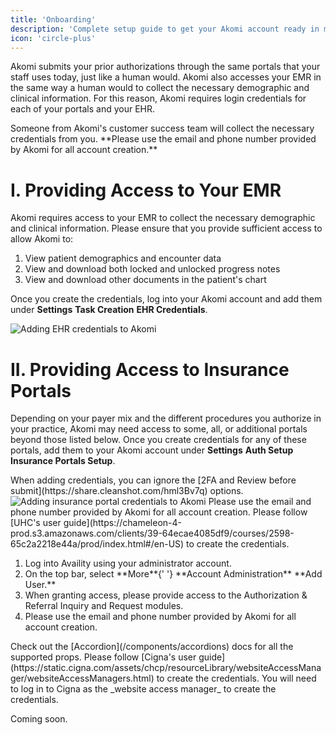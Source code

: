 ```yaml
---
title: 'Onboarding'
description: 'Complete setup guide to get your Akomi account ready in minutes. Provide credentials for your EMR and insurance portals to start automating prior authorizations.'
icon: 'circle-plus'
---
```


Akomi submits your prior authorizations through the same portals that your staff uses today, just like a human would. Akomi also accesses your EMR in the same way a human would to collect the necessary demographic and clinical information. For this reason, Akomi requires login credentials for each of your portals and your EHR.

<Info>
  Someone from Akomi's customer success team will collect the necessary
  credentials from you. **Please use the email and phone number provided by
  Akomi for all account creation.**
</Info>

# I. Providing Access to Your EMR

Akomi requires access to your EMR to collect the necessary demographic and clinical information. Please ensure that you provide sufficient access to allow Akomi to:

1. View patient demographics and encounter data
2. View and download both locked and unlocked progress notes
3. View and download other documents in the patient's chart

Once you create the credentials, log into your Akomi account and add them under **Settings** <Icon icon="move-right" iconType="solid" /> **Task Creation** <Icon icon="move-right" iconType="solid" /> **EHR Credentials**.

<Frame caption="Adding EHR credentials to Akomi">
  <img
    src="/images/onboarding/ehrconfig.png"
    alt="Adding EHR credentials to Akomi"
    style={{
      width: '100%',
    }}
  />
</Frame>

# II. Providing Access to Insurance Portals

Depending on your payer mix and the different procedures you authorize in your practice, Akomi may need access to some, all, or additional portals beyond those listed below. Once you create credentials for any of these portals, add them to your Akomi account under **Settings** <Icon icon="move-right" iconType="solid" /> **Auth Setup** <Icon icon="move-right" iconType="solid" /> **Insurance Portals Setup**.

<Info>
  When adding credentials, you can ignore the [2FA and Review before
  submit](https://share.cleanshot.com/hml3Bv7q) options.
</Info>

<Frame caption="Adding insurance portal credentials to Akomi">
  <img
    src="/images/onboarding/insurance.png"
    alt="Adding insurance portal credentials to Akomi"
    style={{
      width: '100%',
      overflow: 'hidden',
    }}
  />
</Frame>

<Warning>
  Please use the email and phone number provided by Akomi for all account
  creation.
</Warning>

<AccordionGroup>
  <Accordion title="United Healthcare">
    Please follow [UHC's user guide](https://chameleon-4-prod.s3.amazonaws.com/clients/39-64ecae4085df9/courses/2598-65c2a2218e44a/prod/index.html#/en-US) to create the credentials.
  </Accordion>

<Accordion title="Availity">
  <ol style={{ listStyleType: 'decimal' }}>
    <li>Log into Availity using your administrator account.</li>
    <li>
      On the top bar, select **More**{' '}
      <Icon icon="move-right" iconType="solid" /> **Account Administration**
      <Icon icon="move-right" iconType="solid" /> **Add User.**
    </li>
    <li>
      When granting access, please provide access to the Authorization &
      Referral Inquiry and Request modules.
    </li>
    <li>
      Please use the email and phone number provided by Akomi for all account
      creation.
    </li>
  </ol>
</Accordion>

<Accordion title="Carelon">
  Check out the [Accordion](/components/accordions) docs for all the supported
  props.
</Accordion>

<Accordion title="Cigna for HCP">
  Please follow [Cigna's user
  guide](https://static.cigna.com/assets/chcp/resourceLibrary/websiteAccessManager/websiteAccessManagers.html)
  to create the credentials. You will need to log in to Cigna as the _website
  access manager_ to create the credentials.
</Accordion>

<Accordion title="Wellmed">Coming soon.</Accordion>

</AccordionGroup>
